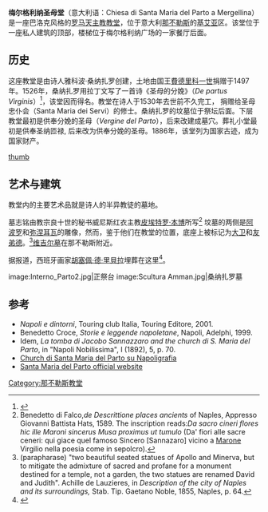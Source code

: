 {{Infobox church
| name                 = 梅尔格利纳圣母堂
| fullname             = Chiesa di Santa Maria del Parto a Mergellina
| image                =FacciataParto.JPG
| location             = [[坎帕尼亚大区|坎帕尼亚大区]][[那不勒斯广域市|那不勒斯广域市]][[那不勒斯|那不勒斯]][[基艾亚|基艾亚]]区
| country              = 意大利
| coordinates          = {{coord|40.824912|14.220245|region:IT_type:landmark|display=title}}
| denomination         =[[罗马天主教|罗马天主教]]
| architectural type   =[[教堂|教堂]]
| style                =[[巴洛克建筑|巴洛克建筑]]
| groundbreaking       =1504
| completed date       =1529
| diocese              =[[天主教那不勒斯总教区|天主教那不勒斯总教区]]
}}
'''梅尔格利纳圣母堂'''（意大利语：Chiesa di Santa Maria del Parto a Mergellina）是一座巴洛克风格的[[罗马天主教|罗马天主教]][[教堂|教堂]]，位于意大利[[那不勒斯|那不勒斯]]的[[基艾亚|基艾亚]]区。该堂位于一座私人建筑的顶部，楼梯位于梅尔格利纳广场的一家餐厅后面。

==历史==
这座教堂是由诗人雅科波·桑纳扎罗创建，土地由国王[[費德里科一世|費德里科一世]]捐赠于1497年。1526年，桑纳扎罗用拉丁文写了一首诗《圣母的分娩》（''De partus Virginis''）<ref>{{Cite web |url=http://www.thelatinlibrary.com/sannazaro1.html |title=''De partus Virginis'' |access-date=2020-09-19 |archive-date=2020-11-19 |archive-url=https://web.archive.org/web/20201119015337/http://www.thelatinlibrary.com/sannazaro1.html |dead-url=no }}</ref>，该堂因而得名。教堂在诗人于1530年去世前不久完工， 捐赠给圣母忠仆会（Santa Maria dei Servi）的修士。桑纳扎罗的坟墓位于祭坛后面。下层教堂最初是供奉分娩的圣母（''Vergine del Parto''），后来改建成墓穴。葬礼小堂最初是供奉圣纳匝禄, 后来改为供奉分娩的圣母。1886年，该堂列为国家古迹，成为国家财产。

[[image:Parto_dalmare.jpg|thumb]]

==艺术与建筑==
教堂内的主要艺术品就是诗人的半异教徒的墓地。

墓志铭由教宗良十世的秘书威尼斯红衣主教[[皮埃特罗·本博|皮埃特罗·本博]]所写<ref>Benedetto di Falco,''de Descrittione places ancients'' of Naples, Appresso Giovanni Battista Hats, 1589. The inscription reads:''Da sacro cineri flores hic ille Maroni sincerus Musa proximus ut tumulo'' (Da' fiori alle sacre ceneri: qui giace quel famoso Sincero [Sannazaro] vicino a [[Publio_Virgilio_Marone|Marone]] Virgilio nella poesia come in sepolcro).</ref> 坟墓的两侧是[[阿波罗|阿波罗]]和[[弥涅耳瓦|弥涅耳瓦]]的雕像，然而，鉴于他们在教堂的位置，底座上被标记为[[大卫|大卫]]和[[友弟德传|友弟德]]。<ref>(parapharase) "two beautiful seated statues of Apollo and Minerva, but to mitigate the admixture of sacred and profane for a monument destined for a temple, not a garden, the two statues are renamed David and Judith". Achille de Lauzieres, in ''Description of the city of Naples and its surroundings,'' Stab. Tip. Gaetano Noble, 1855, Naples, p. 64.</ref>[[维吉尔墓|维吉尔墓]]在那不勒斯附近。

据报道，西班牙画家[[胡塞佩·德·里貝拉|胡塞佩·德·里貝拉]]埋葬在这里<ref>{{Cite web |url=http://corrieredelmezzogiorno.corriere.it/napoli/notizie/arte_e_cultura/2011/28-settembre-2011/dov-finito-corpo-spagnoletto-1901662806310.shtml |title="Dov'è finito il corpo dello Spagnoletto" - articolo con commenti dei lettori tratto dal Corriere del Mezzogiorno on line - www.corrieredelmezzogiorno.it |access-date=2020-09-19 |archive-date=2016-11-10 |archive-url=https://web.archive.org/web/20161110081810/http://corrieredelmezzogiorno.corriere.it/napoli/notizie/arte_e_cultura/2011/28-settembre-2011/dov-finito-corpo-spagnoletto-1901662806310.shtml |dead-url=no }}</ref>。

<gallery>
image:Interno_Parto2.jpg|正祭台
image:Scultura Amman.jpg|桑纳扎罗墓
</gallery>

== 参考 ==
{{reflist}}
{{那不勒斯地标}}
*''Napoli e dintorni'', Touring club Italia, Touring Editore, 2001.
*Benedetto Croce, ''Storie e leggende napoletane'', Napoli, Adelphi, 1999.
*Idem, ''La tomba di Jacobo Sannazzaro and the church di S. Maria del Parto'', in "Napoli Nobilissima", I (1892), 5, p. 70.
*[http://www.napoligrafia.it/monumenti/chiese/monumentali/parto/parto01.htm Church di Santa Maria del Parto su Napoligrafia] {{Wayback|url=http://www.napoligrafia.it/monumenti/chiese/monumentali/parto/parto01.htm |date=20210120230039 }}
*[http://www.santamariadelparto.it Santa Maria del Parto official website] {{Wayback|url=http://www.santamariadelparto.it/ |date=20200308181732 }}
[[Category:那不勒斯教堂|Category:那不勒斯教堂]]